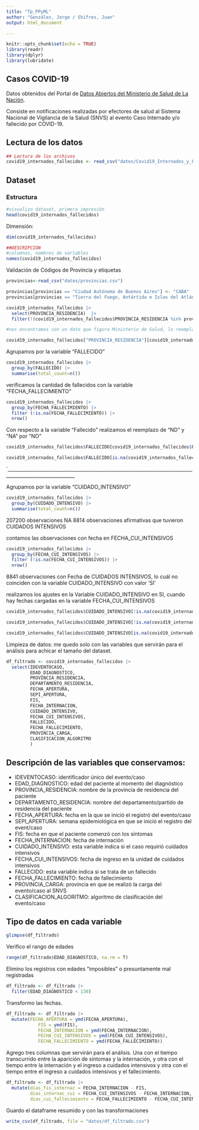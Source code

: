 ```yaml
---
title: "Tp_PPyML"
author: "González, Jorge / Shifres, Juan"
output: html_document

---
```


```r
knitr::opts_chunk$set(echo = TRUE)
library(readr)
library(dplyr)
library(lubridate)

```

## Casos COVID-19

Datos obtenidos del Portal de [Datos Abiertos del Ministerio de Salud de La Nación](http://datos.salud.gob.ar).

Consiste en notificaciones realizadas por efectores de salud al Sistema Nacional de Vigilancia de la Salud (SNVS) al evento Caso Internado y/o fallecido por COVID-19. 

## Lectura de los datos

```r
## Lectura de los archivos
covid19_internados_fallecidos <- read_csv("datos/Covid19_Internados_y_Fallecidos.csv")

```

## Dataset
### Estructura
```r
#visualizo dataset, primera impresión
head(covid19_internados_fallecidos)
```

Dimensión:
```r
dim(covid19_internados_fallecidos)
```

```r
##DESCRIPCIÓN
#columnas, nombres de variables
names(covid19_internados_fallecidos)
```

Validación de Códigos de Provincia y etiquetas

```r

provincias<-read_csv("datos/provincias.csv")

provincias[provincias == "Ciudad Autónoma de Buenos Aires"] <- "CABA"
provincias[provincias == "Tierra del Fuego, Antártida e Islas del Atlántico Sur"] <- "Tierra del Fuego"

covid19_internados_fallecidos |> 
  select(PROVINCIA_RESIDENCIA)  |> 
  filter(!(covid19_internados_fallecidos$PROVINCIA_RESIDENCIA %in% provincias$nombre) & covid19_internados_fallecidos$PROVINCIA_RESIDENCIA !="*sin dato*")

#nos encontramos con un dato que figura Ministerio de Salud, lo reemplazamos por CABA

covid19_internados_fallecidos["PROVINCIA_RESIDENCIA"][covid19_internados_fallecidos["PROVINCIA_RESIDENCIA"] == "Ministerio de Salud de la Nación"] <- "CABA"


```

Agrupamos por la variable "FALLECIDO"

```r
covid19_internados_fallecidos |>
  group_by(FALLECIDO) |>
  summarise(total_count=n())
```


verificamos la cantidad de fallecidos con la variable "FECHA_FALLECIMIENTO"


```r
covid19_internados_fallecidos |>
  group_by(FECHA_FALLECIMIENTO) |>
  filter (!is.na(FECHA_FALLECIMIENTO)) |>
  nrow()
```
Con respecto a la variable "Fallecido" realizamos el reemplazo de "ND" y "NA" por "NO"

```r
covid19_internados_fallecidos$FALLECIDO[covid19_internados_fallecidos$FALLECIDO == "ND"] <- "NO"

covid19_internados_fallecidos$FALLECIDO[is.na(covid19_internados_fallecidos$FALLECIDO)] <- "NO"
```

`___________________________________________________________________________________________________________


Agrupamos por la variable "CUIDADO_INTENSIVO"

```r

covid19_internados_fallecidos |>
  group_by(CUIDADO_INTENSIVO) |>
  summarise(total_count=n())

```

207200 observaciones NA
8814 observaciones afirmativas que tuvieron CUIDADOS INTENSIVOS

contamos las observaciones con fecha en FECHA_CUI_INTENSIVOS
```r
covid19_internados_fallecidos |>
  group_by(FECHA_CUI_INTENSIVOS) |>
  filter (!is.na(FECHA_CUI_INTENSIVOS)) |>
  nrow()

```
8841 observaciones con Fecha de CUIDADOS INTENSIVOS, lo cuál no coinciden con la variable 
CUIDADO_INTENSIVO con valor 'SI'


realizamos los ajustes en la Variable CUIDADO_INTENSIVO en SI, cuando hay fechas cargadas en la variable FECHA_CUI_INTENSIVOS

```r

covid19_internados_fallecidos$CUIDADO_INTENSIVO[!is.na(covid19_internados_fallecidos$FECHA_CUI_INTENSIVOS) &  covid19_internados_fallecidos$CUIDADO_INTENSIVO=='NO'] <- "SI"

covid19_internados_fallecidos$CUIDADO_INTENSIVO[!is.na(covid19_internados_fallecidos$FECHA_CUI_INTENSIVOS) & is.na(covid19_internados_fallecidos$CUIDADO_INTENSIVO)] <- "SI"

covid19_internados_fallecidos$CUIDADO_INTENSIVO[is.na(covid19_internados_fallecidos$FECHA_CUI_INTENSIVOS)] <- "NO"


```

Limpieza de datos: me quedo solo con las variables que servirán para el análisis para achicar el tamaño del dataset.
```r
df_filtrado <- covid19_internados_fallecidos |> 
  select(IDEVENTOCASO, 
         EDAD_DIAGNOSTICO, 
         PROVINCIA_RESIDENCIA, 
         DEPARTAMENTO_RESIDENCIA, 
         FECHA_APERTURA, 
         SEPI_APERTURA, 
         FIS, 
         FECHA_INTERNACION, 
         CUIDADO_INTENSIVO, 
         FECHA_CUI_INTENSIVOS, 
         FALLECIDO, 
         FECHA_FALLECIMIENTO, 
         PROVINCIA_CARGA, 
         CLASIFICACION_ALGORITMO 
         )
```

## Descripción de las variables que conservamos: 

- IDEVENTOCASO: identificador único del evento/caso 
- EDAD_DIAGNOSTICO: edad del paciente al momento del diagnóstico 
- PROVINCIA_RESIDENCIA: nombre de la provincia de residencia del paciente 
- DEPARTAMENTO_RESIDENCIA: nombre del departamento/partido de residencia del paciente  
- FECHA_APERTURA: fecha en la que se inició el registró del evento/caso 
- SEPI_APERTURA: semana epidemiológica en que se inició el registro del event/caso 
- FIS: fecha en que el paciente comenzó con los síntomas  
- FECHA_INTERNACION: fecha de internación  
- CUIDADO_INTENSIVO:  esta variable indica si el caso requirió cuidados intensivos 
- FECHA_CUI_INTENSIVOS: fecha de ingreso en la unidad de cuidados intensivos 
- FALLECIDO: esta variable indica si se trata de un fallecido  
- FECHA_FALLECIMIENTO: fecha de fallecimiento  
- PROVINCIA_CARGA: provincia en que se realizó la carga del evento/caso al SNVS 
- CLASIFICACION_ALGORITMO: algoritmo de clasificación del evento/caso

## Tipo de datos en cada variable
```r
glimpse(df_filtrado)
```


Verifico el rango de edades
```r
range(df_filtrado$EDAD_DIAGNOSTICO, na.rm = T)
```

Elimino los registros con edades "imposibles" o presuntamente mal registradas
```r
df_filtrado <- df_filtrado |> 
  filter(EDAD_DIAGNOSTICO < 130)
```

Transformo las fechas.
```r
df_filtrado <- df_filtrado |> 
  mutate(FECHA_APERTURA = ymd(FECHA_APERTURA), 
            FIS = ymd(FIS), 
            FECHA_INTERNACION = ymd(FECHA_INTERNACION), 
            FECHA_CUI_INTENSIVOS = ymd(FECHA_CUI_INTENSIVOS), 
            FECHA_FALLECIMIENTO = ymd(FECHA_FALLECIMIENTO))
```

Agrego tres columnas que servirán para el análisis. Una con el tiempo transcurrido entre la aparición de síntomas y la internación, y otra con el tiempo entre la internación y el ingreso a cuidados intensivos y otra con el tiempo entre el ingreso a cuidados intensivos y el fallecimiento.
```r
df_filtrado <- df_filtrado |> 
  mutate(dias_fis_internac = FECHA_INTERNACION - FIS,
         dias_internac_cui = FECHA_CUI_INTENSIVOS - FECHA_INTERNACION, 
         dias_cui_fallecimiento = FECHA_FALLECIMIENTO - FECHA_CUI_INTENSIVOS)
```

Guardo el dataframe resumido y con las transformaciones
```r
write_csv(df_filtrado, file = "datos/df_filtrado.csv")
```



